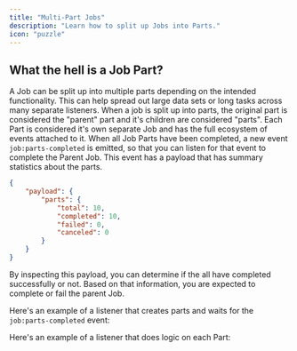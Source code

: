 ```yaml
---
title: "Multi-Part Jobs"
description: "Learn how to split up Jobs into Parts."
icon: "puzzle"
---
```


## What the hell is a Job Part?

A Job can be split up into multiple parts depending on the intended functionality. This can help spread out large data sets or long tasks across many separate listeners.
When a job is split up into parts, the original part is considered the "parent" part and it's children are considered "parts". Each Part is considered it's own separate Job and has the full ecosystem of events attached to it. 
When all Job Parts have been completed, a new event `job:parts-completed` is emitted, so that you can listen for that event to complete the Parent Job.
This event has a payload that has summary statistics about the parts. 
```json
{
    "payload": {
        "parts": {
            "total": 10,
            "completed": 10,
            "failed": 0,
            "canceled": 0
        }
    }
}
```
By inspecting this payload, you can determine if the all have completed successfully or not. Based on that information, you are expected to complete or fail the parent Job.

Here's an example of a listener that creates parts and waits for the `job:parts-completed` event:
<Snippet file="guides/multi-part_jobs/job_parent.mdx" />

Here's an example of a listener that does logic on each Part:
<Snippet file="guides/multi-part_jobs/job_part.mdx" />
